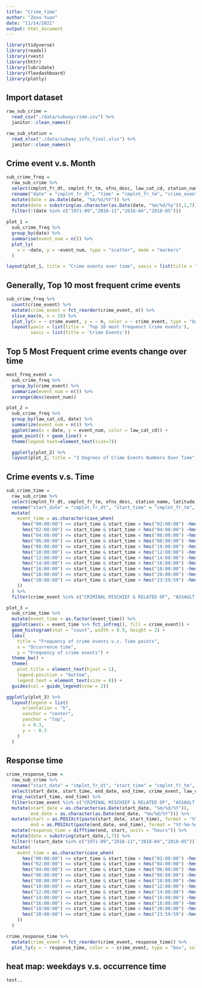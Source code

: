 ```yaml
---
title: "Crime_time"
author: "Zexu Yuan"
date: "11/14/2021"
output: html_document
---
```


```r
library(tidyverse)
library(readxl)
library(rvest)
library(httr)
library(lubridate)
library(flexdashboard)
library(plotly)
```

## Import dataset

```r
raw_sub_crime = 
  read_csv("./data/subwaycrime.csv") %>% 
  janitor::clean_names()

raw_sub_station = 
  read_xlsx("./data/subway_info_final.xlsx") %>% 
  janitor::clean_names()
```

## Crime event v.s. Month

```r
sub_crime_freq = 
  raw_sub_crime %>% 
  select(cmplnt_fr_dt, cmplnt_fr_tm, ofns_desc, law_cat_cd, station_name, latitude, longitude) %>% 
  rename("date" = "cmplnt_fr_dt", "time" = "cmplnt_fr_tm", "crime_event" = "ofns_desc") %>% 
  mutate(date = as.Date(date, "%m/%d/%Y")) %>% 
  mutate(date = substring(as.character(as.Date(date, "%m/%d/%y")),1,7)) %>% 
  filter(!(date %in% c("1971-09","2016-11","2018-04","2018-05")))
  
plot_1 = 
  sub_crime_freq %>% 
  group_by(date) %>% 
  summarise(event_num = n()) %>% 
  plot_ly(
    x = ~date, y = ~event_num, type = "scatter", mode = "markers"
  )

layout(plot_1, title = "Crime events over time", xaxis = list(title = "Month"), yaxis = list(title = "Number of Crime Events"))
```

## Generally, Top 10 most frequent crime events

```r
sub_crime_freq %>% 
  count(crime_event) %>% 
  mutate(crime_event = fct_reorder(crime_event, n)) %>% 
  slice_max(n, n = 10) %>% 
  plot_ly(x = ~ crime_event, y = ~ n, color = ~ crime_event, type = "bar", colors = "viridis") %>% 
  layout(yaxis = list(title = 'Top 10 most frequenct crime events'),
         xaxis = list(title = 'Crime Events'))
```

## Top 5 Most Frequent crime events change over time

```r
most_freq_event = 
  sub_crime_freq %>%
  group_by(crime_event) %>% 
  summarize(event_num = n()) %>% 
  arrange(desc(event_num))

plot_2 = 
  sub_crime_freq %>% 
  group_by(law_cat_cd, date) %>% 
  summarize(event_num = n()) %>% 
  ggplot(aes(x = date, y = event_num, color = law_cat_cd)) + 
  geom_point() + geom_line() + 
  theme(legend.text=element_text(size=7))

  ggplotly(plot_2) %>% 
  layout(plot_2, title = "3 Degrees of Crime Events Numbers Over Time", xaxis = list(title = "Month"), yaxis = list(title = "Number of Crime Events"))

```

## Crime events v.s. Time

```r
sub_crime_time = 
  raw_sub_crime %>% 
  select(cmplnt_fr_dt, cmplnt_fr_tm, ofns_desc, station_name, latitude, longitude) %>% 
  rename("start_date" = "cmplnt_fr_dt", "start_time" = "cmplnt_fr_tm", "crime_event" = "ofns_desc") %>% 
  mutate(
    event_time = as.character(case_when(
      hms("00:00:00") <= start_time & start_time < hms("02:00:00") ~hms("00:00:00"),
      hms("02:00:00") <= start_time & start_time < hms("04:00:00") ~hms("04:00:00"),
      hms("04:00:00") <= start_time & start_time < hms("06:00:00") ~hms("04:00:00"),
      hms("06:00:00") <= start_time & start_time < hms("08:00:00") ~hms("08:00:00"),
      hms("08:00:00") <= start_time & start_time < hms("10:00:00") ~hms("08:00:00"),
      hms("10:00:00") <= start_time & start_time < hms("12:00:00") ~hms("12:00:00"),
      hms("12:00:00") <= start_time & start_time < hms("14:00:00") ~hms("12:00:00"),
      hms("14:00:00") <= start_time & start_time < hms("16:00:00") ~hms("16:00:00"),
      hms("16:00:00") <= start_time & start_time < hms("18:00:00") ~hms("16:00:00"),
      hms("18:00:00") <= start_time & start_time < hms("20:00:00") ~hms("20:00:00"),
      hms("20:00:00") <= start_time & start_time < hms("23:59:59") ~hms("20:00:00"),
    ))
  ) %>% 
  filter(crime_event %in% c("CRIMINAL MISCHIEF & RELATED OF", "ASSAULT 3 & RELATED OFFENSES","HARRASSMENT 2","GRAND LARCENY","DANGEROUS DRUGS","FELONY ASSAULT","ROBBERY","PETIT LARCENY","FORGERY","SEX CRIMES","OFF. AGNST PUB ORD SENSBLTY &","DANGEROUS WEAPONS"))

plot_3 = 
  sub_crime_time %>% 
  mutate(event_time = as.factor(event_time)) %>% 
  ggplot(aes(x = event_time %>% fct_infreq(), fill = crime_event)) + 
  geom_histogram(stat = "count", width = 0.9, height = 2) + 
  labs(
    title = "Frequency of crime events v.s. Time points", 
    x = "Occurrence time", 
    y = "Frequency of crime events") + 
  theme_bw() + 
  theme(
    plot.title = element_text(hjust = 1), 
    legend.position = "bottom",
    legend.text = element_text(size = 8)) + 
  guides(col = guide_legend(nrow = 2))

ggplotly(plot_3) %>%
  layout(legend = list(
      orientation = "h",
      xanchor = "center",
      yanchor = "top",
      x = 0.3,
      y = - 0.3
    )
  )
```

## Response time

```r
crime_response_time = 
  raw_sub_crime %>% 
  rename("start_date" = "cmplnt_fr_dt", "start_time" = "cmplnt_fr_tm", "end_date" = "cmplnt_to_dt", "end_time" = "cmplnt_to_tm", "crime_event" = "ofns_desc") %>% 
  select(start_date, start_time, end_date, end_time, crime_event, law_cat_cd) %>% 
  drop_na(start_time, end_time) %>%
  filter(crime_event %in% c("CRIMINAL MISCHIEF & RELATED OF", "ASSAULT 3 & RELATED OFFENSES","HARRASSMENT 2","GRAND LARCENY","DANGEROUS DRUGS","FELONY ASSAULT","ROBBERY","PETIT LARCENY","FORGERY","SEX CRIMES","OFF. AGNST PUB ORD SENSBLTY &","DANGEROUS WEAPONS")) %>% 
  mutate(start_date = as.character(as.Date(start_date, "%m/%d/%Y")), 
         end_date = as.character(as.Date(end_date, "%m/%d/%Y"))) %>% 
  mutate(start = as.POSIXct(paste(start_date, start_time), format = "%Y-%m-%d %H:%M:%S"), 
         end = as.POSIXct(paste(end_date, end_time), format = "%Y-%m-%d %H:%M:%S")) %>% 
  mutate(response_time = difftime(end, start, units = "hours")) %>% 
  mutate(date = substring(start_date,1,7)) %>% 
  filter(!(start_date %in% c("1971-09","2016-11","2018-04","2018-05"))) %>% 
  mutate(
    event_time = as.character(case_when(
      hms("00:00:00") <= start_time & start_time < hms("02:00:00") ~hms("00:00:00"),
      hms("02:00:00") <= start_time & start_time < hms("04:00:00") ~hms("04:00:00"),
      hms("04:00:00") <= start_time & start_time < hms("06:00:00") ~hms("04:00:00"),
      hms("06:00:00") <= start_time & start_time < hms("08:00:00") ~hms("08:00:00"),
      hms("08:00:00") <= start_time & start_time < hms("10:00:00") ~hms("08:00:00"),
      hms("10:00:00") <= start_time & start_time < hms("12:00:00") ~hms("12:00:00"),
      hms("12:00:00") <= start_time & start_time < hms("14:00:00") ~hms("12:00:00"),
      hms("14:00:00") <= start_time & start_time < hms("16:00:00") ~hms("16:00:00"),
      hms("16:00:00") <= start_time & start_time < hms("18:00:00") ~hms("16:00:00"),
      hms("18:00:00") <= start_time & start_time < hms("20:00:00") ~hms("20:00:00"),
      hms("20:00:00") <= start_time & start_time < hms("23:59:59") ~hms("20:00:00"),
    ))
  )

crime_response_time %>% 
  mutate(crime_event = fct_reorder(crime_event, response_time)) %>% 
  plot_ly(y = ~ response_time, color = ~ crime_event, type = "box", colors = "viridis")
```

## heat map: weekdays v.s. occurrence time

```r
test..
```

